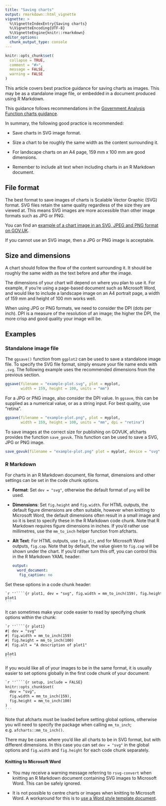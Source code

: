 ```yaml
---
title: "Saving charts"
output: rmarkdown::html_vignette
vignette: >
  %\VignetteIndexEntry{Saving charts}
  %\VignetteEncoding{UTF-8}
  %\VignetteEngine{knitr::rmarkdown}
editor_options: 
  chunk_output_type: console
---
```


```r
knitr::opts_chunk$set(
  collapse = TRUE,
  comment = "#>",
  message = FALSE,
  warning = FALSE
)
```

This article covers best practice guidance for saving charts as images. This may be as a standalone image file, or embedded in a document produced using R Markdown.

This guidance follows recommendations in the [Government Analysis Function charts guidance](https://analysisfunction.civilservice.gov.uk/policy-store/data-visualisation-charts/#section-4).

In summary, the following good practice is recommended:

* Save charts in SVG image format.

* Size a chart to be roughly the same width as the content surrounding it.

* For landscape charts on an A4 page, 159 mm x 100 mm are good dimensions.

* Remember to include alt text when including charts in an R Markdown document.


## File format

The best format to save images of charts is Scalable Vector Graphic (SVG) format. SVG files retain the same quality regardless of the size they are viewed at. This means SVG images are more accessible than other image formats such as JPG or PNG.

You can find an [example of a chart image in an SVG, JPEG and PNG format on GOV.UK](https://www.gov.uk/government/publications/examples-of-visual-content-to-use-on-govuk/examples-of-visual-content-to-use-on-govuk#image-formats-for-charts).

If you cannot use an SVG image, then a JPG or PNG image is acceptable. 


## Size and dimensions

A chart should follow the flow of the content surrounding it. It should be roughly the same width as the text before and after the image.

The dimensions of your chart will depend on where you plan to use it. For example, if you're using a page-based document such as Microsoft Word, and would like to include a landscape image on an A4 portrait page, a width of 159 mm and height of 100 mm works well. 

When using JPG or PNG formats, we need to consider the DPI (dots per inch). DPI is a measure of the resolution of an image; the higher the DPI, the more crisp and good quality your image will be. 


## Examples

### Standalone image file 

The `ggsave()` function from `ggplot2` can be used to save a standalone image file. To specify the SVG file format, simply ensure your file name ends with `.svg`. The following example uses the recommended dimensions from the previous section.

```r
ggsave(filename = "example-plot.svg", plot = myplot, 
       width = 159, height = 100, units = "mm")
```

For a JPG or PNG image, also consider the DPI value. In `ggsave`, this can be supplied as a numerical value, or as a string input. For best quality, use "retina".

```r
ggsave(filename = "example-plot.png", plot = myplot,
       width = 159, height = 100, units = "mm", dpi = "retina")
```


To save images at the correct size for publishing on GOVUK, afcharts provides
the function `save_govuk`. This function can be used to save a SVG, JPG or PNG image.

```r
save_govuk(filename = "example-plot.png" plot = myplot, device = "svg" )
```


### R Markdown

For charts in an R Markdown document, file format, dimensions and other settings can be set in the code chunk options. 

* **Format**: Set `dev = "svg"`, otherwise the default format of `png` will be used.

* **Dimensions**: Set `fig.height` and `fig.width`. For HTML outputs, the default figure dimensions are often suitable, however when knitting to Microsoft Word, the default dimensions often result in a small image and so it is best to specify these in the R Markdown code chunk. Note that R Markdown requires figure dimensions in inches. If you'd rather use millimetres, use the `mm_to_inch` helper function from afcharts. 

* **Alt Text**: For HTML outputs, use `fig.alt`, and for Microsoft Word outputs, `fig.cap`. Note that by default, the value given to `fig.cap` will be shown under the chart. If you'd rather turn this off, you can control this in the R Markdown YAML header:

   ```yaml
   output: 
     word_document:
      fig_caption: no
   ```
   
Set these options in a code chunk header:

````markdown
`r ''````{r plot1, dev = "svg", fig.width = mm_to_inch(159), fig.height = mm_to_inch(100), fig.alt = "A description of plot1"}
plot1
```
````

It can sometimes make your code easier to read by specifying chunk options within the chunk:

````markdown
`r ''````{r plot1}
#| dev = "svg"
#| fig.width = mm_to_inch(159)
#| fig.height = mm_to_inch(100)
#| fig.alt = "A description of plot1"

plot1
```
````

If you would like all of your images to be in the same format, it is usually easier to set options globally in the first code chunk of your document:

````markdown
`r ''````{r setup, include = FALSE}
knitr::opts_chunk$set(
  dev = "svg",
  fig.width = mm_to_inch(159), 
  fig.height = mm_to_inch(100)
)
```
````

Note that afcharts must be loaded before setting global options, otherwise you will need to specify the package when calling `mm_to_inch`; e.g. `afcharts::mm_to_inch()`.

There may be cases where you'd like all charts to be in SVG format, but with different dimensions. In this case you can set `dev = "svg"` in the global options and `fig.width` and `fig.height` for each code chunk separately.

#### Knitting to Microsoft Word

* You may receive a warning message referring to `rsvg-convert` when knitting an R Markdown document containing SVG images to Microsoft Word. This can be safely ignored.

* It is not possible to centre charts or images when knitting to Microsoft Word. A workaround for this is to [use a Word style template document](https://bookdown.org/yihui/rmarkdown-cookbook/word-template.html#word-template). 
